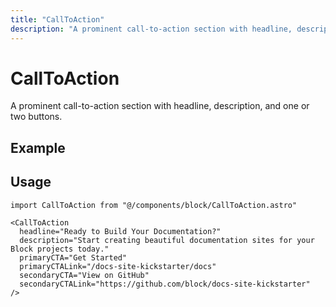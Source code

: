 ```yaml
---
title: "CallToAction"
description: "A prominent call-to-action section with headline, description, and buttons."
---
```



# CallToAction

A prominent call-to-action section with headline, description, and one or two buttons.

## Example

<CallToAction
  headline="Ready to Build Your Documentation?"
  description="Start creating beautiful documentation sites for your Block projects today."
  primaryCTA="Get Started"
  primaryCTALink="/docs-site-kickstarter/docs"
  secondaryCTA="View on GitHub"
  secondaryCTALink="https://github.com/block/docs-site-kickstarter"
/>

## Usage

```tsx
import CallToAction from "@/components/block/CallToAction.astro"

<CallToAction
  headline="Ready to Build Your Documentation?"
  description="Start creating beautiful documentation sites for your Block projects today."
  primaryCTA="Get Started"
  primaryCTALink="/docs-site-kickstarter/docs"
  secondaryCTA="View on GitHub"
  secondaryCTALink="https://github.com/block/docs-site-kickstarter"
/>
``` 